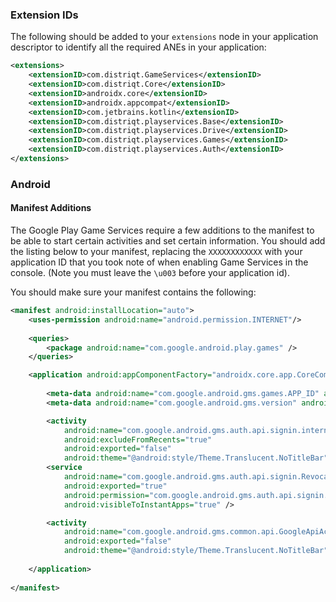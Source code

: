 
### Extension IDs

The following should be added to your `extensions` node in your application descriptor to identify all the required ANEs in your application:

```xml
<extensions>
    <extensionID>com.distriqt.GameServices</extensionID>
    <extensionID>com.distriqt.Core</extensionID>
    <extensionID>androidx.core</extensionID>
    <extensionID>androidx.appcompat</extensionID>
    <extensionID>com.jetbrains.kotlin</extensionID>
    <extensionID>com.distriqt.playservices.Base</extensionID>
    <extensionID>com.distriqt.playservices.Drive</extensionID>
    <extensionID>com.distriqt.playservices.Games</extensionID>
    <extensionID>com.distriqt.playservices.Auth</extensionID>
</extensions>
```




### Android

#### Manifest Additions

The Google Play Game Services require a few additions to the manifest to be able to start certain 
activities and set certain information. You should add the listing below to your manifest, replacing 
the `XXXXXXXXXXXX` with your application ID that you took note of when enabling Game Services in the 
console. (Note you must leave the `\u003` before your application id).

You should make sure your manifest contains the following:

```xml
<manifest android:installLocation="auto">
	<uses-permission android:name="android.permission.INTERNET"/>
	
	<queries>
		<package android:name="com.google.android.play.games" />
	</queries>

	<application android:appComponentFactory="androidx.core.app.CoreComponentFactory">
		
		<meta-data android:name="com.google.android.gms.games.APP_ID" android:value="\u003XXXXXXXXXXXX" />
		<meta-data android:name="com.google.android.gms.version" android:value="@integer/google_play_services_version" />

		<activity
			android:name="com.google.android.gms.auth.api.signin.internal.SignInHubActivity"
			android:excludeFromRecents="true"
			android:exported="false"
			android:theme="@android:style/Theme.Translucent.NoTitleBar" />
		<service
			android:name="com.google.android.gms.auth.api.signin.RevocationBoundService"
			android:exported="true"
			android:permission="com.google.android.gms.auth.api.signin.permission.REVOCATION_NOTIFICATION"
			android:visibleToInstantApps="true" />

		<activity
			android:name="com.google.android.gms.common.api.GoogleApiActivity"
			android:exported="false"
			android:theme="@android:style/Theme.Translucent.NoTitleBar" />
		
	</application>
	
</manifest>
```

